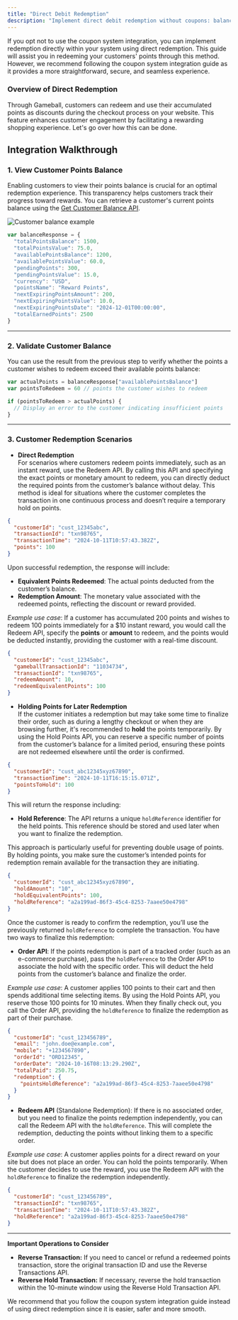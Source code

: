 ```yaml
---
title: "Direct Debit Redemption"
description: "Implement direct debit redemption without coupons: balance, validation, hold, and finalize."
---
```


If you opt not to use the coupon system integration, you can implement redemption directly within your system using direct redemption. This guide will assist you in redeeming your customers' points through this method. However, we recommend following the coupon system integration guide as it provides a more straightforward, secure, and seamless experience.

### Overview of Direct Redemption

Through Gameball, customers can redeem and use their accumulated points as discounts during the checkout process on your website. This feature enhances customer engagement by facilitating a rewarding shopping experience. Let's go over how this can be done.

## Integration Walkthrough

### 1. View Customer Points Balance

Enabling customers to view their points balance is crucial for an optimal redemption experience. This transparency helps customers track their progress toward rewards. You can retrieve a customer's current points balance using the [Get Customer Balance API](/api-reference/customers/progress/get-customer-balance).

<Frame>
<img src="https://873157020-files.gitbook.io/~/files/v0/b/gitbook-x-prod.appspot.com/o/spaces%2FElcuAgxn15Pk6F2fINKe%2Fuploads%2FiviHKZ73RrNUGIqBGKi0%2Fimage.png?alt=media&token=e6e358b3-a30f-4e8e-a5ae-6438b4ce7c73" alt="Customer balance example" />
</Frame>

```javascript
var balanceResponse = {
  "totalPointsBalance": 1500,
  "totalPointsValue": 75.0,
  "availablePointsBalance": 1200,
  "availablePointsValue": 60.0,
  "pendingPoints": 300,
  "pendingPointsValue": 15.0,
  "currency": "USD",
  "pointsName": "Reward Points",
  "nextExpiringPointsAmount": 200,
  "nextExpiringPointsValue": 10.0,
  "nextExpiringPointsDate": "2024-12-01T00:00:00",
  "totalEarnedPoints": 2500
}
```

***

### 2. Validate Customer Balance

You can use the result from the previous step to verify whether the points a customer wishes to redeem exceed their available points balance:

```javascript
var actualPoints = balanceResponse["availablePointsBalance"]
var pointsToRedeem = 60 // points the customer wishes to redeem

if (pointsToRedeem > actualPoints) {
  // Display an error to the customer indicating insufficient points
}
```

***

### 3. Customer Redemption Scenarios

- **Direct Redemption**  
For scenarios where customers redeem points immediately, such as an instant reward, use the Redeem API. By calling this API and specifying the exact points or monetary amount to redeem, you can directly deduct the required points from the customer’s balance without delay. This method is ideal for situations where the customer completes the transaction in one continuous process and doesn’t require a temporary hold on points.

```json
{
  "customerId": "cust_12345abc",
  "transactionId": "txn98765",
  "transactionTime": "2024-10-11T10:57:43.382Z",
  "points": 100
}
```

Upon successful redemption, the response will include:

- **Equivalent Points Redeemed**: The actual points deducted from the customer’s balance.
- **Redemption Amount**: The monetary value associated with the redeemed points, reflecting the discount or reward provided.

_Example use case_: If a customer has accumulated 200 points and wishes to redeem 100 points immediately for a $10 instant reward, you would call the Redeem API, specify the **points** or **amount** to redeem, and the points would be deducted instantly, providing the customer with a real-time discount.

```json
{
  "customerId": "cust_12345abc",
  "gameballTransactionId": "11034734",
  "transactionId": "txn98765",
  "redeemAmount": 10,
  "redeemEquivalentPoints": 100
}
```

- **Holding Points for Later Redemption**  
If the customer initiates a redemption but may take some time to finalize their order, such as during a lengthy checkout or when they are browsing further, it's recommended to **hold** the points temporarily. By using the Hold Points API, you can reserve a specific number of points from the customer’s balance for a limited period, ensuring these points are not redeemed elsewhere until the order is confirmed.

```json
{
  "customerId": "cust_abc12345xyz67890",
  "transactionTime": "2024-10-11T16:15:15.071Z",
  "pointsToHold": 100
}
```

This will return the response including:

- **Hold Reference**: The API returns a unique `holdReference` identifier for the held points. This reference should be stored and used later when you want to finalize the redemption.

This approach is particularly useful for preventing double usage of points. By holding points, you make sure the customer’s intended points for redemption remain available for the transaction they are initiating.

```json
{
  "customerId": "cust_abc12345xyz67890",
  "holdAmount": "10",
  "holdEquivalentPoints": 100,
  "holdReference": "a2a199ad-86f3-45c4-8253-7aaee50e4798"
}
```

Once the customer is ready to confirm the redemption, you’ll use the previously returned `holdReference` to complete the transaction. You have two ways to finalize this redemption:

- **Order API**: If the points redemption is part of a tracked order (such as an e-commerce purchase), pass the `holdReference` to the Order API to associate the hold with the specific order. This will deduct the held points from the customer’s balance and finalize the order.

_Example use case_: A customer applies 100 points to their cart and then spends additional time selecting items. By using the Hold Points API, you reserve those 100 points for 10 minutes. When they finally check out, you call the Order API, providing the `holdReference` to finalize the redemption as part of their purchase.

```json
{
  "customerId": "cust_123456789",
  "email": "john.doe@example.com",
  "mobile": "+1234567890",
  "orderId": "ORD12345",
  "orderDate": "2024-10-16T08:13:29.290Z",
  "totalPaid": 250.75,
  "redemption": {
    "pointsHoldReference": "a2a199ad-86f3-45c4-8253-7aaee50e4798"
  }
}
```

- **Redeem API** (Standalone Redemption): If there is no associated order, but you need to finalize the points redemption independently, you can call the Redeem API with the `holdReference`. This will complete the redemption, deducting the points without linking them to a specific order.

_Example use case_: A customer applies points for a direct reward on your site but does not place an order. You can hold the points temporarily. When the customer decides to use the reward, you use the Redeem API with the `holdReference` to finalize the redemption independently.

```json
{
  "customerId": "cust_123456789",
  "transactionId": "txn98765",
  "transactionTime": "2024-10-11T10:57:43.382Z",
  "holdReference": "a2a199ad-86f3-45c4-8253-7aaee50e4798"
}
```

***

**Important Operations to Consider**

- **Reverse Transaction:** If you need to cancel or refund a redeemed points transaction, store the original transaction ID and use the Reverse Transactions API.
- **Reverse Hold Transaction:** If necessary, reverse the hold transaction within the 10-minute window using the Reverse Hold Transaction API.

<Warning>
We recommend that you follow the coupon system integration guide instead of using direct redemption since it is easier, safer and more smooth.
</Warning>
